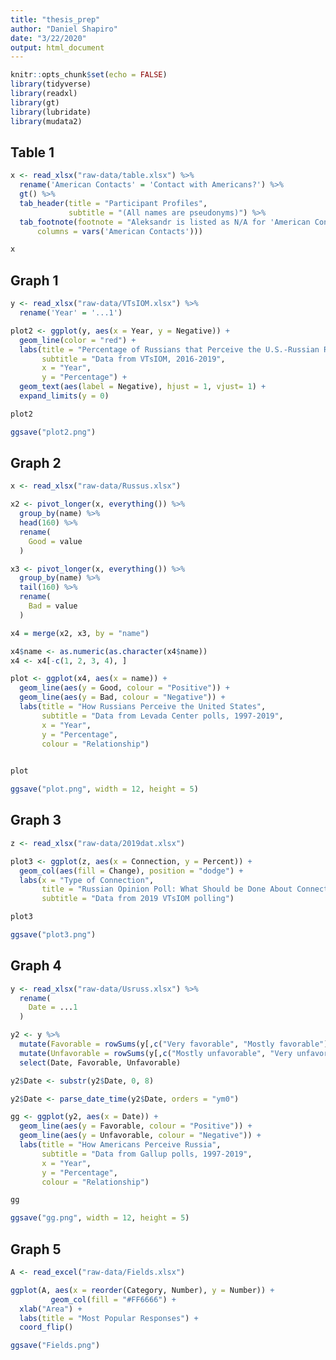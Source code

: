 ```yaml
---
title: "thesis_prep"
author: "Daniel Shapiro"
date: "3/22/2020"
output: html_document
---
```


```r
knitr::opts_chunk$set(echo = FALSE)
library(tidyverse)
library(readxl)
library(gt)
library(lubridate)
library(mudata2)
```

## Table 1

```r
x <- read_xlsx("raw-data/table.xlsx") %>%
  rename('American Contacts' = 'Contact with Americans?') %>%
  gt() %>%
  tab_header(title = "Participant Profiles",
             subtitle = "(All names are pseudonyms)") %>%
  tab_footnote(footnote = "Aleksandr is listed as N/A for 'American Contacts' because he did not volunteer an answer for the question.", locations = cells_column_labels(
      columns = vars('American Contacts')))

x
```

## Graph 1

```r
y <- read_xlsx("raw-data/VTsIOM.xlsx") %>%
  rename('Year' = '...1')

plot2 <- ggplot(y, aes(x = Year, y = Negative)) +
  geom_line(color = "red") +
  labs(title = "Percentage of Russians that Perceive the U.S.-Russian Relationship as Negative",
       subtitle = "Data from VTsIOM, 2016-2019",
       x = "Year",
       y = "Percentage") +
  geom_text(aes(label = Negative), hjust = 1, vjust= 1) +
  expand_limits(y = 0)

plot2

ggsave("plot2.png")
```

## Graph 2

```r
x <- read_xlsx("raw-data/Russus.xlsx")

x2 <- pivot_longer(x, everything()) %>%
  group_by(name) %>%
  head(160) %>%
  rename(
    Good = value
  )

x3 <- pivot_longer(x, everything()) %>%
  group_by(name) %>%
  tail(160) %>%
  rename(
    Bad = value
  )

x4 = merge(x2, x3, by = "name")

x4$name <- as.numeric(as.character(x4$name))
x4 <- x4[-c(1, 2, 3, 4), ]

plot <- ggplot(x4, aes(x = name)) +
  geom_line(aes(y = Good, colour = "Positive")) +
  geom_line(aes(y = Bad, colour = "Negative")) +
  labs(title = "How Russians Perceive the United States",
       subtitle = "Data from Levada Center polls, 1997-2019",
       x = "Year",
       y = "Percentage",
       colour = "Relationship")
  

plot

ggsave("plot.png", width = 12, height = 5)

```

## Graph 3

```r
z <- read_xlsx("raw-data/2019dat.xlsx")

plot3 <- ggplot(z, aes(x = Connection, y = Percent)) +
  geom_col(aes(fill = Change), position = "dodge") +
  labs(x = "Type of Connection",
       title = "Russian Opinion Poll: What Should be Done About Connections with the U.S.?",
       subtitle = "Data from 2019 VTsIOM polling")

plot3

ggsave("plot3.png")
```

## Graph 4

```r
y <- read_xlsx("raw-data/Usruss.xlsx") %>%
  rename(
    Date = ...1
  )

y2 <- y %>%
  mutate(Favorable = rowSums(y[,c("Very favorable", "Mostly favorable")])) %>%
  mutate(Unfavorable = rowSums(y[,c("Mostly unfavorable", "Very unfavorable")])) %>%
  select(Date, Favorable, Unfavorable)

y2$Date <- substr(y2$Date, 0, 8)

y2$Date <- parse_date_time(y2$Date, orders = "ym0")

gg <- ggplot(y2, aes(x = Date)) + 
  geom_line(aes(y = Favorable, colour = "Positive")) +
  geom_line(aes(y = Unfavorable, colour = "Negative")) +
  labs(title = "How Americans Perceive Russia",
       subtitle = "Data from Gallup polls, 1997-2019",
       x = "Year",
       y = "Percentage",
       colour = "Relationship")

gg

ggsave("gg.png", width = 12, height = 5)
```

## Graph 5

```r
A <- read_excel("raw-data/Fields.xlsx")

ggplot(A, aes(x = reorder(Category, Number), y = Number)) +
         geom_col(fill = "#FF6666") +
  xlab("Area") +
  labs(title = "Most Popular Responses") +
  coord_flip()

ggsave("Fields.png")
  
```